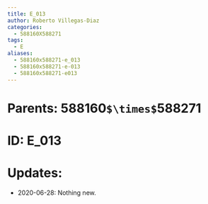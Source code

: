 ```yaml
---
title: E_013
author: Roberto Villegas-Diaz
categories:
  - 588160X588271
tags:
  - E
aliases:
  - 588160x588271-e_013
  - 588160x588271-e-013
  - 588160x588271-e013
---
```


# **Parents**: 588160`$\times$`588271
# **ID**: E_013
# **Updates**: 
 - 2020-06-28: Nothing new.
